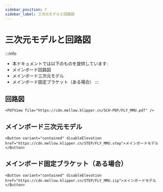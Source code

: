 ```yaml
---
sidebar_position: 7
sidebar_label: 三次元モデルと回路図
---
```


# 三次元モデルと回路図

:::info
* 本ドキュメントでは以下のものを提供しています:
* メインボード回路図
* メインボード三次元モデル
* メインボード固定ブラケット（ある場合）
:::

## 回路図

    <PdfView file="https://cdn.mellow.klipper.cn/SCH-PDF/FLY_MMU.pdf" />


## メインボード三次元モデル

    <Button variant="contained" disableElevation href="https://cdn.mellow.klipper.cn/STEP/FLY_MMU.step">メインボードモデル</Button>


## メインボード固定ブラケット（ある場合）

    <Button variant="contained" disableElevation href="https://cdn.mellow.klipper.cn/STEP/FLY_MMU.zip">メインボードモデル</Button>
